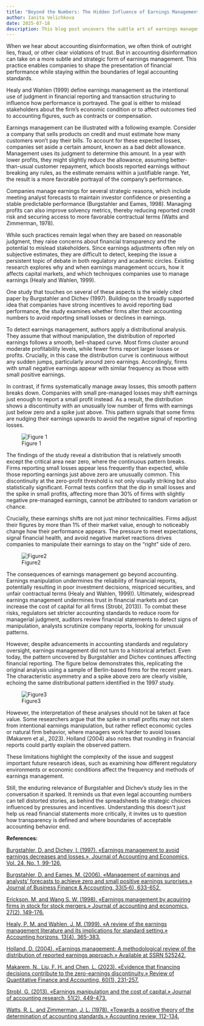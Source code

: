 ```yaml
---
title: "Beyond the Numbers: The Hidden Influence of Earnings Management"
author: Ianita Velichkova
date: 2025-07-18
description: This blog post uncovers the subtle art of earnings management — a common, legal, and often undetectable practice that enables companies to strategically shape their financial reports. By adjusting profits just enough to avoid reporting losses, firms can mislead investors and other stakeholders about their true financial performance. The post explains how earnings management works in practice, introduces a widely cited study documenting the prevalence of earnings manipulations, and presents new evidence showing that this pattern continues to affect company reports today. It aims to help readers better understand why a critical eye is essential when interpreting financial reports.
---
```


When we hear about accounting disinformation, we often think of outright lies, fraud, or other clear violations of trust. But in accounting disinformation can take on a more subtle and strategic form of earnings management. This practice enables companies to shape the presentation of financial performance while staying within the boundaries of legal accounting standards.

Healy and Wahlen (1999) define earnings management as the intentional use of judgment in financial reporting and transaction structuring to influence how performance is portrayed. The goal is either to mislead stakeholders about the firm’s economic condition or to affect outcomes tied to accounting figures, such as contracts or compensation.

Earnings management can be illustrated with a following example. Consider a company that sells products on credit and must estimate how many customers won’t pay their bills. To account for these expected losses, companies set aside a certain amount, known as a bad debt allowance. Management uses its judgment to determine this amount. In a year with lower profits, they might slightly reduce the allowance, assuming better-than-usual customer repayment, which boosts reported earnings without breaking any rules, as the estimate remains within a justifiable range. Yet, the result is a more favorable portrayal of the company’s performance.

Companies manage earnings for several strategic reasons, which include meeting analyst forecasts to maintain investor confidence or presenting a stable predictable performance (Burgstahler and Eames, 1998). Managing profits can also improve solvency metrics, thereby reducing reported credit risk and securing access to more favorable contractual terms (Watts and Zimmerman, 1978).

While such practices remain legal when they are based on reasonable judgment, they raise concerns about financial transparency and the potential to mislead stakeholders. Since earnings adjustments often rely on subjective estimates, they are difficult to detect, keeping the issue a persistent topic of debate in both regulatory and academic circles. Existing research explores why and when earnings management occurs, how it affects capital markets, and which techniques companies use to manage earnings (Healy and Wahlen, 1999).

One study that touches on several of these aspects is the widely cited paper by Burgstahler and Dichev (1997). Building on the broadly supported idea that companies have strong incentives to avoid reporting bad performance, the study examines whether firms alter their accounting numbers to avoid reporting small losses or declines in earnings.

To detect earnings management, authors apply a distributional analysis. They assume that without manipulation, the distribution of reported earnings follows a smooth, bell-shaped curve. Most firms cluster around moderate profitability levels, while fewer firms report larger losses or profits. Crucially, in this case the distribution curve is continuous without any sudden jumps, particularly around zero earnings. Accordingly, firms with small negative earnings appear with similar frequency as those with small positive earnings.

In contrast, if firms systematically manage away losses, this smooth pattern breaks down. Companies with small pre-managed losses may shift earnings just enough to report a small profit instead. As a result, the distribution shows a discontinuity with an unusually low number of firms with earnings just below zero and a spike just above. This pattern signals that some firms are nudging their earnings upwards to avoid the negative signal of reporting losses. 

![Figure 1](ianita_velichikova_1.png)

The findings of the study reveal a distribution that is relatively smooth except the critical area near zero, where the continuous pattern breaks. Firms reporting small losses appear less frequently than expected, while those reporting earnings just above zero are unusually common. This discontinuity at the zero-profit threshold is not only visually striking but also statistically significant. Formal tests confirm that the dip in small losses and the spike in small profits, affecting more than 30% of firms with slightly negative pre-managed earnings, cannot be attributed to random variation or chance. 

Crucially, these earnings shifts are not just minor technicalities. Firms adjust their figures by more than 1% of their market value, enough to noticeably change how their performance appears. The pressure to meet expectations, signal financial health, and avoid negative market reactions drives companies to manipulate their earnings to stay on the “right” side of zero. 

![Figure2](ianita_velichikova_2.png)

The consequences of earnings management go beyond accounting. Earnings manipulation undermines the reliability of financial reports, potentially resulting in poor investment decisions, mispriced securities, and unfair contractual terms (Healy and Wahlen, 1999)). Ultimately, widespread earnings management undermines trust in financial markets and can increase the cost of capital for all firms (Strobl, 2013)). To combat these risks, regulators set stricter accounting standards to reduce room for managerial judgment, auditors review financial statements to detect signs of manipulation, analysts scrutinize company reports, looking for unusual patterns. 

However, despite advancements in accounting standards and regulatory oversight, earnings management did not turn to a historical artefact. Even today, the pattern uncovered by Burgstahler and Dichev continues affecting financial reporting. The figure below demonstrates this, replicating the original analysis using a sample of Berlin-based firms for the recent years. The characteristic asymmetry and a spike above zero are clearly visible, echoing the same distributional pattern identified in the 1997 study. 

![Figure3](ianita_velichikova_3.png)

However, the interpretation of these analyses should not be taken at face value. Some researchers argue that the spike in small profits may not stem from intentional earnings manipulation, but rather reflect economic cycles or natural firm behavior, where managers work harder to avoid losses (Makarem et al., 2023). Holland (2004) also notes that rounding in financial reports could partly explain the observed pattern. 

These limitations highlight the complexity of the issue and suggest important future research ideas, such as examining how different regulatory environments or economic conditions affect the frequency and methods of earnings management.

Still, the enduring relevance of Burgstahler and Dichev’s study lies in the conversation it sparked. It reminds us that even legal accounting numbers can tell distorted stories, as behind the spreadsheets lie strategic choices influenced by pressures and incentives. Understanding this doesn’t just help us read financial statements more critically, it invites us to question how transparency is defined and where boundaries of acceptable accounting behavior end. 

**References:** 

[Burgstahler, D. and Dichev, I. (1997). «Earnings management to avoid earnings decreases and losses.», Journal of Accounting and Economics, Vol. 24, No. 1, 99-126.](https://doi.org/10.1016/S0165-4101(97)00017-7)

[Burgstahler, D. and Eames, M. (2006). «Management of earnings and analysts' forecasts to achieve zero and small positive earnings surprises.» Journal of Business Finance & Accounting, 33(5‐6), 633-652.](https://doi.org/10.1111/j.1468-5957.2006.00630.x)

[Erickson. M, and Wang S. W. (1998). «Earnings management by acquiring firms in stock for stock mergers.» Journal of accounting and economics, 27(2), 149-176.](https://doi.org/10.1016/S0165-4101(99)00008-7)

[Healy, P. M. and Wahlen, J. M. (1999). «A review of the earnings management literature and its implications for standard setting.» Accounting horizons, 13(4), 365-383.](https://doi.org/10.2308/acch.1999.13.4.365)

[Holland, D. (2004). «Earnings management: A methodological review of the distribution of reported earnings approach.» Available at SSRN 525242.](http://dx.doi.org/10.2139/ssrn.525242)

[Makarem, N., Liu, F. H. and Chen, L. (2023). «Evidence that financing decisions contribute to the zero-earnings discontinuity.» Review of Quantitative Finance and Accounting, 60(1), 231-257.](https://doi.org/10.1007/s11156-022-01091-7)

[Strobl, G. (2013). «Earnings manipulation and the cost of capital.» Journal of accounting research, 51(2), 449-473.](https://doi.org/10.1111/1475-679X.12008)

[Watts, R. L. and Zimmerman, J. L. (1978). «Towards a positive theory of the determination of accounting standards.» Accounting review, 112-134.](https://www.jstor.org/stable/245729)